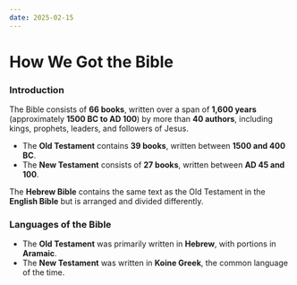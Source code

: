 ```yaml
---
date: 2025-02-15
---
```



# How We Got the Bible

<CustomImage
  src="/img/Psalms_Scroll.jpg"
  alt="Psalms Scroll"
  width="1000px"
/>
<DateDisplay date="2025-02-15" />

### Introduction

The Bible consists of **66 books**, written over a span of **1,600 years** (approximately **1500 BC to AD 100**) by more than **40 authors**, including kings, prophets, leaders, and followers of Jesus.  

- The **Old Testament** contains **39 books**, written between **1500 and 400 BC**.  
- The **New Testament** consists of **27 books**, written between **AD 45 and 100**.  

The **Hebrew Bible** contains the same text as the Old Testament in the **English Bible** but is arranged and divided differently.  



### Languages of the Bible

- The **Old Testament** was primarily written in **Hebrew**, with portions in **Aramaic**.
- The **New Testament** was written in **Koine Greek**, the common language of the time.












